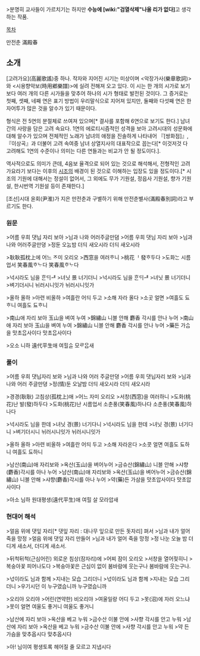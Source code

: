 >분명히 교사들이 가르치기는 하지만 '''수능에 [wiki:"검열삭제"나올 리가 없다]'''고 생각하는 작품.

[[목차]]

만전춘
滿殿春

== 소개 ==
[고려가요](高麗歌謠)중 하나. 작자와 지어진 시기는 미상이며 <악장가사(樂章歌詞)>와 <시용향악보(時用鄕樂譜)>에 실려 전해져 오고 있다. 이 시는  한 개의 시가로 보기 보다 여러 개의 다른 시가들을 맞추어 하나의 시가 형태로 발전된 것이다. 그 증거로는 첫째, 셋째, 네째 연은 표기 방법이 우리말식으로 지어져 있지만, 둘째와 다섯째 연은 한자어투가 많은 것을 알수가 있기 때문이다.

형식은 전 5연의 분절체로 쓰여져 있으며[* 결사를 포함해 6연으로 보기도 한다.] 남녀간의 사랑을 담은 고려 속요다. 1연의 에로티시즘적인 성격을 보아 고려시대의 성문화에 대해 알수가 있으며 전체적인 노래가 남녀의 애정을 진솔하게 나타내어 『[쌍화점]』, 『이상곡』과 더불어 고려 속여중 남녀 상열지사의 대표작으로 꼽는다[* 이것저것 다 고려해도 1연의 수준이나 의미는 다른 연들과는 비교가 안 될 정도이다.].

역사적으로도 의미가 큰데, 4음보 율격으로 되어 있는 것으로 해석해서, 전형적인 고려가요라기 보다는 이후의 [[시조]]의 배경이 된 것으로 이해하는 입장도 있을 정도이다.[* 시조의 기원에 대해서는 정설이 없어서, 그 외에도 무가 기원설, 정읍사 기원설, 향가 기원설, 한시번역 기원설 등이 존재한다.] 

[조선]시대 윤회(尹淮)가 지은 만전춘과 구별하기 위해 만전춘별사(滿殿春別詞)라고 부르기도 한다.

=== 원문 ===
>어름 우희 댓닙 자리 보아
>님과 나와 어러주글만뎜
>어름 우희 댓님 자리 보아
>님과 나와 어러주글만뎡
>정둔 오ᄂᆞᆳ밤 더듸 새오시라 더듸 새오시라

>耿耿孤枕上에 어느 ᄌᆞ미 오리오
>西窓을 여러ᄒᆞ니
>桃花ᅵ 發ᄒᆞ두다
>도화ᄂᆞᆫ 시름업서 笑春風ᄒᆞᄂᆞ다 笑春風ᄒᆞᄂᆞ다

>넉시라도 님을 ᄒᆞᆫᄃᆡᆧ
>녀닛 景 너기더니
>넉시라도 님을 ᄒᆞᆫᄃᆡᆧ
>녀닛 景 너기더니
>벼기더시니 뉘러시니잇가 뉘러시니잇가

>올하 올하
>아련 비올하
>여흘란 어듸 두고
>소해 자라 올다
>소곳 얼면
>여흘도 됴ᄒᆞ니 여흘도 됴ᄒᆞ니

>南山애 자리 보아 玉山을 벼여 누여
>錦繡山 니블 안해 麝香 각시를 안나 누어
>南山애 자리 보아 玉山을 벼여 누여
>錦繡山 니블 안해 麝香 각시를 안나 누어
>藥든 가ᄉᆞᆷ을 맛초ᄋᆞᆸ사이다 맛초ᄋᆞᆸ사이다

>오소 니하 遠代平生애 여힐ᄉᆞᆯ 모ᄅᆞᄋᆞᆸ새

=== 풀이 ===
>어름 우희 댓닙자리 보와 
>님과 나와 어러 주글만뎡
>어름 우희 댓닙자리 보와 
>님과 나와 어러 주글만뎡
>정(情)둔 오날밤 더듸 새오시라 더듸 새오시라
 
>경경(耿耿) 고침상(孤枕上)애 
>어느 자미 오리오   
>서창(西窓)을 여러하니 
>도화(桃花)난 발(發)하두다 
>도화(桃花)난 시름업서 소춘풍(笑春風)하나다 소춘풍(笑春風)하나다
 
>넉시라도 님을 한데
>녀닛 경(景) 너기다니 
>넉시라도 님을 한데
>녀닛 경(景) 너기다니 
>벼기더시니 뉘러시니잇가 뉘러시니잇가
 
>올하 올하
>아련 비올하
>여흘란 어듸 두고
>소해 자라온다
>소콧 얼면 여흘도 됴하니 여흘도 됴하니
 
>남산(南山)애 자리보와
>옥산(玉山)을 벼어누어
>금슈산(錦繡山) 니블 안해
>샤향(麝香)각시를 아나 누어
>남산(南山)애 자리보와
>옥산(玉山)을 벼어누어 
>금슈산(錦繡山) 니블 안해
>샤향(麝香)각시를 아나 누어
>약(藥)든 가삼을 맛초압사이다 맛초압사이다
 
>아소 님하 원대평생(遠代平生)애 여힐 살 모라압새

=== 현대어 해석 ===
>얼음 위에 댓잎 자리[* 댓잎 자리 : 대나무 잎으로 만든 돗자리] 펴서
>님과 내가 얼어 죽을 망정 
>얼음 위에 댓잎 자리 만들어 
>님과 내가 얼어 죽을 망정 
>정 나눈 오늘 밤 더디게 새소서, 더디게 새소서.
 
>뒤척뒤척(근심어린) 외로운 침상(잠자리)에 
>어찌 잠이 오리오 
>서창을 열어젖히니 
>복숭아꽃 피어나도다 
>복숭아꽃은 근심이 없이 봄바람에 웃는구나 봄바람에 웃는구나.
 
>넋이라도 님과 함께 
>지내는 모습 그리더니 
>넋이라도 님과 함께 
>지내는 모습 그리더니 
>우기시던 이 누구였습니까 누구였습니까
 
>오리야 오리야 
>어린(연약한) 비오리야 
>여울일랑 어디 두고 
>못(沼)에 자러 오느냐 
>못이 얼면 여울도 좋거니 여울도 좋거니
 
>남산에 자리 보아 
>옥산을 베고 누워 
>금수산 이불 안에 
>사향 각시를 안고 누워 
>남산에 자리 보아 
>옥산을 베고 누워 
>금수산 이불 안에 
>사향 각시를 안고 누워 
>약 든 가슴을 맞추옵시다 맞추옵시다
 
>아! 님이여 평생토록 헤어질 줄 모르고 지냅시다
